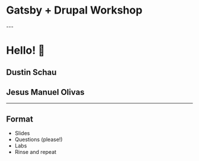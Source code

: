 

# Gatsby + Drupal Workshop

<Now />

<Head>
  <title>Gatsby + Drupal Workshop</title>
  <meta name='twitter:card' content='summary_large_image' />
  <meta name='twitter:site' content='@schaudustin' />
  <meta name='og:title' content='Gatsby and Drupal Workshop' />
  <meta name='og:description' content='Join us on February 1st, 9:30 am for a great Gatsby and Drupal workshop featuring Dustin Schau and Jesus Manuel Olivas' />
  <meta name='twitter:image' content="https://www.gatsbyjs.com/gatsby.jpg" />
</Head>
---

# Hello! 👋

## Dustin Schau
## Jesus Manuel Olivas

---

## Format

- Slides
- Questions (please!)
- Labs
- Rinse and repeat
